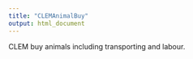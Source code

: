 ```yaml
---
title: "CLEMAnimalBuy"
output: html_document
---
```



CLEM buy animals including transporting and labour.
